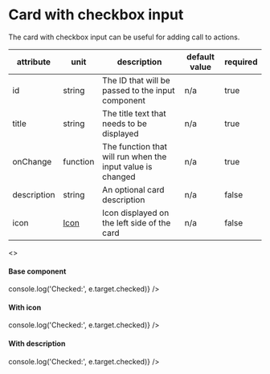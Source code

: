 

<Meta title="JSX/Cards/Card with checkbox" />

# Card with checkbox input

The card with checkbox input can be useful for adding call to actions.

| attribute   | unit                                            | description                                                | default value | required |
| ----------- | ----------------------------------------------- | ---------------------------------------------------------- | ------------- | -------- |
| id          | string                                          | The ID that will be passed to the input component          | n/a           | true     |
| title       | string                                          | The title text that needs to be displayed                  | n/a           | true     |
| onChange    | function                                        | The function that will run when the input value is changed | n/a           | true     |
| description | string                                          | An optional card description                               | n/a           | false    |
| icon        | [Icon](?path=/story/jsx-cards-intro--page#icon) | Icon displayed on the left side of the card                | n/a           | false    |

<Preview>
  <>
    <div className="bg-grey-100" style={{ padding: 16 }}>
      <h4 className="p-h4 mt48">Base component</h4>
      <CardWithCheckbox
        id="card-with-checkbox-1"
        title="Card with Checkbox"
        onChange={(e) => console.log('Checked:', e.target.checked)}
      />
      <h4 className="p-h4 mt48">With icon</h4>
      <CardWithCheckbox
        id="card-with-checkbox-2"
        title="Card with Checkbox"
        icon={featherLogo}
        onChange={(e) => console.log('Checked:', e.target.checked)}
      />
      <h4 className="p-h4 mt48">With description</h4>
      <CardWithCheckbox
        id="card-with-checkbox-3"
        title="Card with Checkbox"
        description="Praesent euismod porta odio at tempus. Aenean urna massa, facilisis malesuada eros at, rhoncus imperdiet nunc"
        icon={featherLogo}
        onChange={(e) => console.log('Checked:', e.target.checked)}
      />
    </div>
  </>
</Preview>
